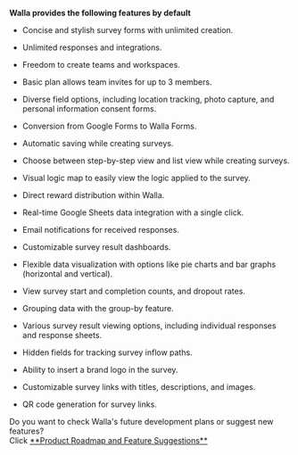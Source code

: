 
<Callout type='info' emoji="⭐️">**Walla provides the following features by default**</Callout>

- Concise and stylish survey forms with unlimited creation.

- Unlimited responses and integrations.

- Freedom to create teams and workspaces.

- Basic plan allows team invites for up to 3 members.

- Diverse field options, including location tracking, photo capture, and personal information consent forms.

- Conversion from Google Forms to Walla Forms.

- Automatic saving while creating surveys.

- Choose between step-by-step view and list view while creating surveys.

- Visual logic map to easily view the logic applied to the survey.

- Direct reward distribution within Walla.

- Real-time Google Sheets data integration with a single click.

- Email notifications for received responses.

- Customizable survey result dashboards.

- Flexible data visualization with options like pie charts and bar graphs (horizontal and vertical).

- View survey start and completion counts, and dropout rates.

- Grouping data with the group-by feature.

- Various survey result viewing options, including individual responses and response sheets.

- Hidden fields for tracking survey inflow paths.

- Ability to insert a brand logo in the survey.

- Customizable survey links with titles, descriptions, and images.

- QR code generation for survey links.

<Callout type='info' emoji="🔔">
    Do you want to check Walla's future development plans or suggest new features? <br/>Click <a
    href='https://app.walla.my/signin?redirectUrl=/support/featureRequest'
    target="_blank"
    rel="noopener noreferrer"
    style={{textDecoration: 'underline'}}>**Product
    Roadmap and Feature Suggestions**</a>
</Callout>
